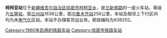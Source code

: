 {{Infobox China railway station 
 |车站名称=柯柯亚站
 |车站位置=[[新疆维吾尔自治区|新疆维吾尔自治区]][[哈密市|哈密市]][[柯柯亚乡|柯柯亚乡]]
 |归属=[[乌鲁木齐铁路局|乌鲁木齐铁路局]] 
 |线路=[[兰新铁路|兰新铁路]] 
 |车站等级=[[五等站_(中国)|五等站]] 
}}
'''柯柯亚站'''位于[[新疆维吾尔自治区|新疆维吾尔自治区]][[哈密市|哈密市]][[柯柯亚乡|柯柯亚乡]]，是[[兰新铁路|兰新铁路]]的一座火车站，等级为[[五等站_(中国)|五等站]]，距[[兰州站|兰州站]]1636公里，距[[乌鲁木齐站|乌鲁木齐站]]256公里，本站及相邻上下行区间均为未[[电气化|电气化]]区段。本站不办理客货运业务。邮政编码为838202。

{{Start rail box|[[中国铁路|中国铁路]]}} 
{{s-inop|[[红山口站|红山口]]}} 
{{s-line|[[兰新铁路|兰新铁路]]}} 
{{s-inop|[[巴哥站|巴哥]]}} 
{{End box}} 
 
{{兰新铁路}} 
[[Category:1960年启用的铁路车站|Category:1960年启用的铁路车站]] 
[[Category:哈密市铁路车站|Category:哈密市铁路车站]]